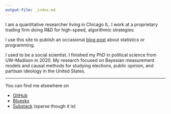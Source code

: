```yaml
---
output-file: _index.md
---
```

I am a quantitative researcher living in Chicago IL.
I work at a proprietary trading firm doing R&D for high-speed, algorithmic strategies.

I use this site to publish an occasional [blog post](blog) about statistics or programming.

I used to be a social scientist.
I finished my PhD in political science from UW--Madison in 2020.
My research focused on Bayesian measurement models and causal methods for studying elections, public opinion, and partisan ideology in the United States.


---

You can find me elsewhere on 

- [GitHub](https://www.github.com/mikedecr)
- [Bluesky](https://bsky.app/profile/mikedecr.bsky.social)
- [Substack](https://substack.com/@mikedecr) (sparse though it is)
